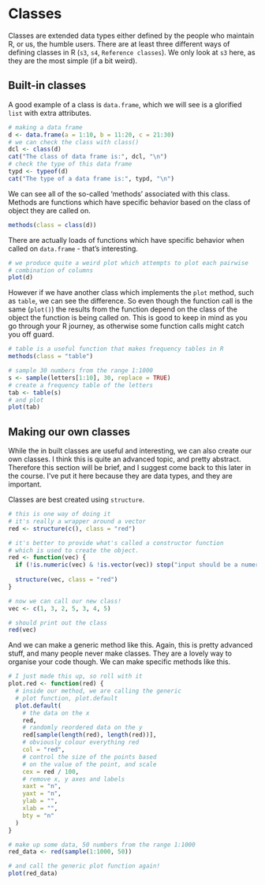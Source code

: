# Classes

Classes are extended data types either defined by the people who maintain R, 
or us, the humble users. There are at least three different ways of defining 
classes in R (`s3`, `s4`, `Reference classes`). We only look at `s3` here, as 
they are the most simple (if a bit weird).

## Built-in classes

A good example of a class is `data.frame`, which we will see is a glorified 
`list` with extra attributes.

```r
# making a data frame
d <- data.frame(a = 1:10, b = 11:20, c = 21:30)
# we can check the class with class()
dcl <- class(d)
cat("The class of data frame is:", dcl, "\n")
# check the type of this data frame
typd <- typeof(d)
cat("The type of a data frame is:", typd, "\n")
```

We can see all of the so-called 'methods' associated with this class. Methods are
functions which have specific behavior based on the class of object they are called
on.

```r
methods(class = class(d))
```

There are actually loads of functions which have specific behavior when called on
`data.frame` - that's interesting.

```r
# we produce quite a weird plot which attempts to plot each pairwise
# combination of columns
plot(d)
```

However if we have another class which implements the `plot` method, such as `table`,
we can see the difference. So even though the function call is the same (`plot()`)
the results from the function depend on the class of the object the function is 
being called on. This is good to keep in mind as you go through your R journey,
as otherwise some function calls might catch you off guard.

```r
# table is a useful function that makes frequency tables in R
methods(class = "table")

# sample 30 numbers from the range 1:1000
s <- sample(letters[1:10], 30, replace = TRUE)
# create a frequency table of the letters
tab <- table(s)
# and plot
plot(tab)
```

## Making our own classes

While the in built classes are useful and interesting, we can also create our
own classes. I think this is quite an advanced topic, and pretty abstract. Therefore
this section will be brief, and I suggest come back to this later in the course.
I've put it here because they are data types, and they are important.

Classes are best created using `structure`.

```r
# this is one way of doing it
# it's really a wrapper around a vector
red <- structure(c(), class = "red")

# it's better to provide what's called a constructor function
# which is used to create the object.
red <- function(vec) {
  if (!is.numeric(vec) & !is.vector(vec)) stop("input should be a numeric vector")
  
  structure(vec, class = "red")
}

# now we can call our new class!
vec <- c(1, 3, 2, 5, 3, 4, 5)

# should print out the class
red(vec)
```

And we can make a generic method like this. Again, this is pretty advanced stuff,
and many people never make classes. They are a lovely way to organise your code
though. We can make specific methods like this.

```r
# I just made this up, so roll with it
plot.red <- function(red) {
  # inside our method, we are calling the generic
  # plot function, plot.default
  plot.default(
    # the data on the x
    red,
    # randomly reordered data on the y
    red[sample(length(red), length(red))],
    # obviously colour everything red
    col = "red",
    # control the size of the points based
    # on the value of the point, and scale
    cex = red / 100,
    # remove x, y axes and labels
    xaxt = "n",
    yaxt = "n",
    ylab = "",
    xlab = "",
    bty = "n"
  )
}

# make up some data, 50 numbers from the range 1:1000
red_data <- red(sample(1:1000, 50))

# and call the generic plot function again!
plot(red_data)
```


